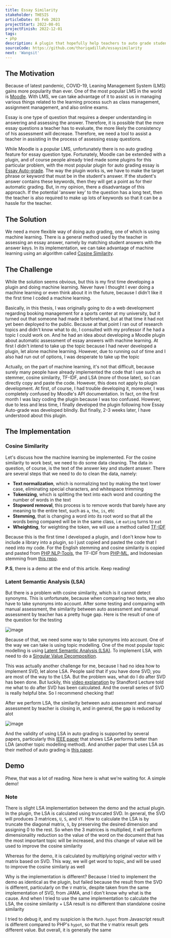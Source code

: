 ```yaml
---
title: Essay Similarity
stakeholder: THESIS
articleDate: 05 Feb 2023
projectStart: 2022-08-01
projectFinish: 2022-12-01
tags: 
- php
description: A plugin that hopefully help teachers to auto grade student answer by comparing the similarity of student’s answer and teacher’s answer key with machine learning
sourceCode: https://github.com/thoriqadillah/essaysimilarity
next: 'Wangsit'
---
```



## The Motivation
Because of latest pandemic, COVID-19, Leaning Management System (LMS) gains more popularity than ever. One of the most popular LMS in the world is [Moodle](https://moodle.org/). With LMS, we can take advantage of it to assist us in managing various things related to the learning process such as class management, assignment management, and also online exams.

Essay is one type of question that requires a deeper understanding in answering and assessing the answer. Therefore, it is possible that the more essay questions a teacher has to evaluate, the more likely the consistency of his assessment will decrease. Therefore, we need a tool to assist a teacher in assisting in the process of assessing essay questions. 

While Moodle is a popular LMS, unfortunately there is no auto grading feature for essay question type. Fortunately, Moodle can be extended with a plugin, and of course people already tried made some plugins for this particular problem, with the most popular plugin for auto grading essay is [Essay Auto-grade](https://docs.moodle.org/311/en/Essay_%28auto-grade%29_question_type). The way the plugin works is, we have to make the target phrase or keyword that must be in the student's answer. If the student's answer contains these keywords, then they will get a point as for their automatic grading. But, in my opinion, there a disadvantage of this approach. If the potential 'answer key' to the question has a long text, then the teacher is also required to make up lots of keywords so that it can be a hassle for the teacher.

## The Solution
We need a more flexible way of doing auto grading, one of which is using machine learning. There is a general method used by the teacher in assessing an essay answer, namely by matching student answers with the answer keys. In its implementation, we can take advantage of machine learning using an algorithm called [Cosine Similarity](https://en.wikipedia.org/wiki/Cosine_similarity).

## The Challenge
While the solution seems obvious, but this is my first time developing a plugin and doing machine learning. Never have I thought I ever doing a machine learning or even think about it in the future, because I didn't like it the first time I coded a machine learning. 

Basically, in this thesis, I was originally going to do a web development regarding booking management for a sports center at my university, but it turned out that someone had made it beforehand, but at that time it had not yet been deployed to the public. Because at that point I ran out of research topics and didn't know what to do, I consulted with my professor if he had a topic I could work on. And he had an idea about developing a Moodle plugin about automatic assessment of essay answers with machine learning. At first I didn't intend to take up the topic because I had never developed a plugin, let alone machine learning. However, due to running out of time and I also had run out of options, I was desperate to take up the topic

Actually, on the part of machine learning, it's not that difficult, because surely many people have already implemented the code that I use such as stemmer, cosine similarity, TF-IDF, and LSA (more of those later), so I can directly copy and paste the code. However, this does not apply to plugin development. At first, of course, I had trouble developing it, moreover, I was completely confused by Moodle's API documentation. In fact, on the first month I was lazy coding the plugin because I was too confused. However, due to less and less time, I finally developed the plugin following how Essay Auto-grade was developed blindly. But finally, 2-3 weeks later, I have understood about this plugin.

## The Implementation
### Cosine Similarity
Let's discuss how the machine learning be implemented. For the cosine similarity to work best, we need to do some data cleaning. The data in question, of course, is the text of the answer key and student answer. There are several steps that we need to do to clean the data, namely:
- **Text normalization**, which is normalizing text by making the text lower case, eliminating special characters, and whitespace trimming
- **Tokenizing**, which is splitting the text into each word and counting the number of words in the text
- **Stopword removal**, this process is to remove words that barely have any meaning to the entire text, such as `a`, `the`, `is`, etc
- **Stemming**, that is changing a word into its root word so that all the words being compared will be in the same class, i.e `eating` turns to `eat`
- **Wheighting**, for weighting the token, we will use a method called [TF-IDF](https://en.wikipedia.org/wiki/Tf%E2%80%93idf)

Because this is the first time I developed a plugin, and I don't know how to include a library into a plugin, so I just copied and pasted the code that I need into my code. For the English stemming and cosine similarity is copied and pasted from [PHP NLP-Tools](https://github.com/angeloskath/php-nlp-tools), the TF-IDF from [PHP-ML](https://github.com/jorgecasas/php-ml), and Indonesian stemming from [this repo](https://github.com/ilhamdp10/algoritma-stemming-nazief-adriani/blob/master/enhanced_CS.php). 

**P.S**, there is a demo at the end of this article. Keep reading!

### Latent Semantic Analysis (LSA)
But there is a problem with cosine similarity, which is it cannot detect synonyms. This is unfortunate, because when comparing two texts, we also have to take synonyms into account. After some testing and comparing with manual assessment, the similarity between auto assessment and manual assessment by teacher has a pretty huge gap. Here is the result of one of the question for the testing

![image](/cat-n-code/article-assets/cossim-chart.png)

Because of that, we need some way to take synonyms into account. One of the way we can take is using topic modelling. One of the most popular topic modelling is using [Latent Semantic Analysis (LSA)](https://en.wikipedia.org/wiki/Latent_semantic_analysis). To implement LSA, with need to do a [Singular Value Decomposition](https://en.wikipedia.org/wiki/Singular_value_decomposition).

This was actually another challenge for me, because I had no idea how to implement SVD, let alone LSA. People said that if you have done SVD, you are most of the way to the LSA. But the problem was, what do I do after SVD has been done. But luckily, this [video explanation](https://youtu.be/UyAfmAZU_WI) by Standford Lecture told me what to do after SVD has been calculated. And the overall series of SVD is really helpful btw. So I recommend checking that!

After we perform LSA, the similarity between auto assessment and manual assessment by teacher is closing in, and in general, the gap is reduced by alot

![image](/cat-n-code/article-assets/lsa-chart.png)

And the validity of using LSA in auto grading is supported by several papers, particularly this [IEEE paper](https://ieeexplore.ieee.org/document/9336533) that shows LSA performs better than LDA (another topic modelling method). And another paper that uses LSA as their method of auto grading is [this paper](https://papers.iafor.org/submission18875/).

## Demo
Phew, that was a lot of reading. Now here is what we're waiting for. A simple demo!

<Similarity/>

### Note
There is slight LSA implementation between the demo and the actual plugin. In the plugin, the LSA is calculated using truncated SVD. In general, the SVD will produces 3 matrices, `U`, `S`, and `VT`. How to calculate the LSA is by truncate the diagonal matrix, `S`, by preserving the desired dimension and assigning 0 to the rest. So when the 3 matrices is multiplied, it will perform dimensionality reduction so the value of the word on the document that has the most important topic will be increased, and this change of value will be used to improve the cosine similarity

Whereas for the demo, it is calculated by multiplying original vector with `V` matrix based on SVD. This way, we will get word to topic, and will be used to improve the cosine similariy as well

Why is the implementation is different? Because I tried to implement the demo as identical as the plugin, but failed because the result from the SVD is different, particularly on the `V` matrix, despite taken from the same implementation of SVD, from JAMA, and I don't know why what is the cause. And when I tried to use the same implementation to calculate the LSA, the cosine similarity + LSA result is no different than standalone cosine similarity

I tried to debug it, and my suspicion is the `Math.hypot` from Javascript result is different compared to PHP's `hypot`, so that the `V` matrix result gets different value. But overall, it is generally the same